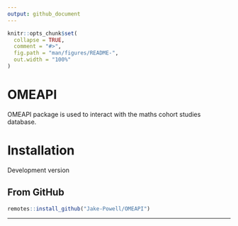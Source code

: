```yaml
---
output: github_document
---
```


<!-- README.md is generated from README.Rmd. Please edit that file -->

```r
knitr::opts_chunk$set(
  collapse = TRUE,
  comment = "#>",
  fig.path = "man/figures/README-",
  out.width = "100%"
)
```

# OMEAPI

<!-- badges: start -->
<!-- badges: end -->

OMEAPI package is used to interact with the maths cohort studies database.

# Installation

Development version

## From GitHub

```r
remotes::install_github("Jake-Powell/OMEAPI")
```

***
